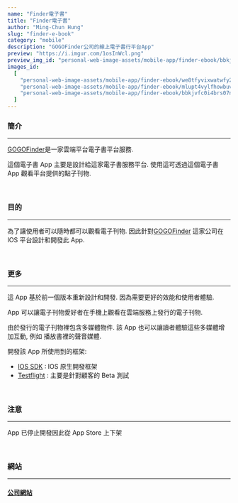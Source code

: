```yaml
---
name: "Finder電子書"
title: "Finder電子書"
author: "Ming-Chun Hung"
slug: "finder-e-book"
category: "mobile"
description: "GOGOFinder公司的線上電子書行平台App"
preview: "https://i.imgur.com/1osInWcl.png"
preview_img_id: "personal-web-image-assets/mobile-app/finder-ebook/bbkjvfc0i4brs07ncfle"
images_id:
  [
    "personal-web-image-assets/mobile-app/finder-ebook/we8tfyvixwatwfy2hm5l",
    "personal-web-image-assets/mobile-app/finder-ebook/mlupt4vylfhowbuvkvah",
    "personal-web-image-assets/mobile-app/finder-ebook/bbkjvfc0i4brs07ncfle",
  ]
---
```


### 簡介

---

[GOGOFinder](https://www.gogofinder.com.tw/index/index.php)是一家雲端平台電子書平台服務.

這個電子書 App 主要是設計給這家電子書服務平台. 使用這可透過這個電子書 App 觀看平台提供的點子刊物.

<br />

### 目的

---

為了讓使用者可以隨時都可以觀看電子刊物. 因此針對[GOGOFinder](https://www.gogofinder.com.tw/index/index.php)
這家公司在 IOS 平台設計和開發此 App.

<br />

### 更多

---

這 App 基於前一個版本重新設計和開發. 因為需要更好的效能和使用者體驗.

App 可以讓電子刊物愛好者在手機上觀看在雲端服務上發行的電子刊物.

由於發行的電子刊物裡包含多媒體物件. 該 App 也可以讓讀者體驗這些多媒體增加互動, 例如
播放書裡的聲音媒體.

開發該 App 所使用到的框架:

- [IOS SDK](https://developer.apple.com/whats-new/) : IOS 原生開發框架
- [Testflight](https://testflight.apple.com/) : 主要是針對顧客的 Beta 測試

<br />

### 注意

---

App 已停止開發因此從 App Store 上下架

<br />

### 網站

---

#### [公司網站](https://www.gogofinder.com.tw/index/index.php)

<br />
